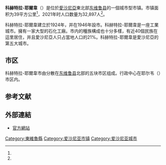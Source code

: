 {{Infobox City
|name = 科赫特拉-耶爾韋
|native_name = Kohtla-Järve
|native_name_lang = et
|settlement_type = [[愛沙尼亞行政區劃|市镇]]
|image_skyline = Kohtla-Järve Town Hall.jpg
|image_caption = 科赫特拉-耶爾韋市政厅
|image_flag= Flag of Kohtla-Jarve.svg
|flag_size = 125px
|image_shield= Coat of arms of Kohtla-Jarve.svg
|shield_size = 75px
|pushpin_map = Estonia
|mapsize = 200px
|subdivision_type = [[国家|国家]]
|subdivision_name = [[愛沙尼亞|愛沙尼亞]]
|subdivision_type1 = 縣
|subdivision_name1 = [[東維魯縣|東維魯縣]]
|leader_title = 市長
|leader_name = 
|leader_party=
|area_total_km2 = 39.34
|area_footnotes = <ref name="haldus"/>
|population_as_of  = 2021年
|population_total = 32,897<ref name="demog"/>
|population_density_km2 = auto
|timezone = +2
|website = {{URL|https://www.kohtla-jarve.ee/}}
|area_code=+372 33
}}
'''科赫特拉-耶爾韋'''（{{lang-et|Kohtla-Järve}}）是位於[[愛沙尼亞|愛沙尼亞]]東北部[[东维鲁县|东维鲁县]]的一個城市型市镇。市镇面积为39平方公里<ref name="haldus"/>，2021年时人口数量为32,897人<ref name="demog"/>。

科赫特拉-耶爾韋建立於1924年，并在1946年設市。科赫特拉-耶爾韋是一座工業城市。擁有一家大型的石化工廠。市内的種族構成也十分多樣，有近40個民族在這里居住，并且愛沙尼亞人只占當地人口的21%。科赫特拉-耶爾韋是愛沙尼亞的第五大城市。

== 市区 ==
{{Stack|[[File:Kohtla-Jarve_linnaosad.png|thumb]]}}
科赫特拉-耶爾韋市由分散在[[东维鲁县|东维鲁县]]北部的五块市区组成。行政中心在耶尔韦（{{lang|et|Järve}}）市区内。

== 参考文献 ==
{{Reflist|30em|refs=
<ref name="demog">{{cite web | url = https://www.elvl.ee/elanike-arv | title = Elanike demograafiline jaotus KOV-de kaupa | language = et | publisher = Eesti Linnade ja Valdade Liit | date = 2021-01-06 | accessdate = 2021-03-07 | archive-date = 2020-12-05 | archive-url = https://web.archive.org/web/20201205023600/https://www.elvl.ee/elanike-arv | dead-url = no }}</ref>

<ref name="haldus">{{cite web | url = https://haldusreform.fin.ee/static/sites/3/2018/02/ulevaade_omavalitsused_2018.xlsx | title = Ühinenud ja kõikide omavalitsuste ülevaade (sh KOV kontaktandmed ja omavalitsusjuhid) | format = xlsx | language = et | publisher = haldusreform.fin.ee | date = 2018-03 | accessdate = 2021-04-10 | archive-date = 2018-04-02 | archive-url = https://web.archive.org/web/20180402225522/https://haldusreform.fin.ee/static/sites/3/2018/02/ulevaade_omavalitsused_2018.xlsx | dead-url = no }}</ref>
}}

== 外部連結 ==
{{commonscat|Kohtla-Järve|position=left}}
* [https://www.kohtla-jarve.ee/ 官方網站] {{Wayback|url=https://www.kohtla-jarve.ee/ |date=20210420030718 }} {{et icon}} {{ru}}

{{DEFAULTSORT:Kohtla-Jarve}}
[[Category:東維魯縣|Category:東維魯縣]]
[[Category:爱沙尼亚市镇|Category:爱沙尼亚市镇]]
[[Category:爱沙尼亚城市|Category:爱沙尼亚城市]]
